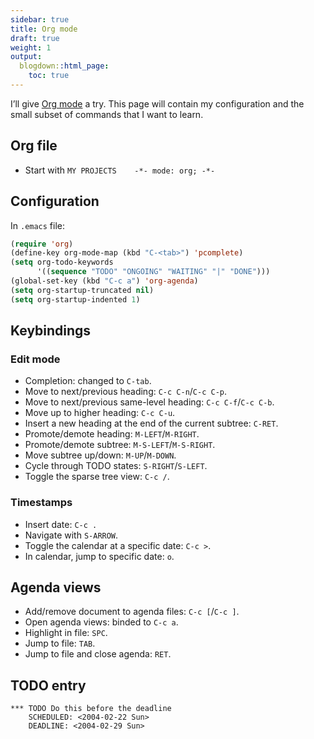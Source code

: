 ```yaml
---
sidebar: true
title: Org mode
draft: true
weight: 1
output:
  blogdown::html_page:
    toc: true
---
```


I'll give [Org mode](https://orgmode.org/) a try.
This page will contain my configuration and the small subset of commands that I want to learn.

## Org file

- Start with `MY PROJECTS    -*- mode: org; -*-`

## Configuration

In `.emacs` file:

~~~lisp
(require 'org)
(define-key org-mode-map (kbd "C-<tab>") 'pcomplete)
(setq org-todo-keywords
      '((sequence "TODO" "ONGOING" "WAITING" "|" "DONE")))
(global-set-key (kbd "C-c a") 'org-agenda)
(setq org-startup-truncated nil)
(setq org-startup-indented 1)
~~~

## Keybindings

### Edit mode

- Completion: changed to `C-tab`.
- Move to next/previous heading: `C-c C-n`/`C-c C-p`.
- Move to next/previous same-level heading: `C-c C-f`/`C-c C-b`.
- Move up to higher heading: `C-c C-u`.
- Insert a new heading at the end of the current subtree: `C-RET`.
- Promote/demote heading: `M-LEFT`/`M-RIGHT`.
- Promote/demote subtree: `M-S-LEFT`/`M-S-RIGHT`.
- Move subtree up/down: `M-UP`/`M-DOWN`.
- Cycle through TODO states: `S-RIGHT`/`S-LEFT`.
- Toggle the sparse tree view: `C-c /`.

### Timestamps

- Insert date: `C-c .`
- Navigate with `S-ARROW`.
- Toggle the calendar at a specific date: `C-c >`.
- In calendar, jump to specific date: `o`.

## Agenda views

- Add/remove document to agenda files: `C-c [`/`C-c ]`.
- Open agenda views: binded to `C-c a`.
- Highlight in file: `SPC`.
- Jump to file: `TAB`.
- Jump to file and close agenda: `RET`.


## TODO entry

~~~
*** TODO Do this before the deadline
    SCHEDULED: <2004-02-22 Sun>
    DEADLINE: <2004-02-29 Sun>
~~~
